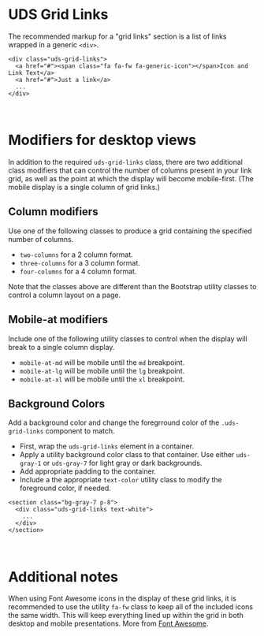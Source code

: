
<Meta title="Docs/Grid Links" />

# UDS Grid Links

The recommended markup for a "grid links" section is a list of links wrapped in a generic `<div>`.

```
<div class="uds-grid-links">
  <a href="#"><span class="fa fa-fw fa-generic-icon"></span>Icon and Link Text</a>
  <a href="#">Just a link</a>
  ...
</div>
```

<div class="pt-4">&nbsp;</div>

# Modifiers for desktop views

In addition to the required `uds-grid-links` class, there are two additional class modifiers that can control the number of columns present in your link grid, as well as the point at which the display will become mobile-first. (The mobile display is a single column of grid links.)

## Column modifiers

Use one of the following classes to produce a grid containing the specified number of columns.

- `two-columns` for a 2 column format.
- `three-columns` for a 3 column format.
- `four-columns` for a 4 column format.

Note that the classes above are different than the Bootstrap utility classes to control a column layout on a page.

## Mobile-at modifiers

Include one of the following utility classes to control when the display will break to a single column display.

- `mobile-at-md` will be mobile until the `md` breakpoint.
- `mobile-at-lg` will be mobile until the `lg` breakpoint.
- `mobile-at-xl` will be mobile until the `xl` breakpoint.

## Background Colors

Add a background color and change the foregrround color of the `.uds-grid-links` component to match.

- First, wrap the `uds-grid-links` element in a container.
- Apply a utility background color class to that container. Use either `uds-gray-1` or `uds-gray-7` for light gray or dark backgrounds.
- Add appropriate padding to the container.
- Include a the appropriate `text-color` utility class to modify the foreground color, if needed.

```
<section class="bg-gray-7 p-8">
  <div class="uds-grid-links text-white">
    ...
  </div>
</section>
```

<div class="pt-4">&nbsp;</div>

# Additional notes

When using Font Awesome icons in the display of these grid links, it is recommended to use the utility `fa-fw` class to keep all of the included icons the same width. This will keep everything lined up within the grid in both desktop and mobile presentations. More from [Font Awesome](https://fontawesome.com/v5.15/how-to-use/on-the-web/styling/fixed-width-icons).


